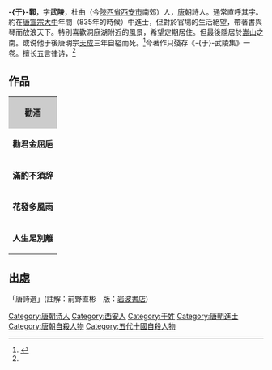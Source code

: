 {{expand|time=2015-11-25T02:04:23+00:00}}
{{refimprove|time=2015-11-25T02:04:23+00:00}}
{{noteTA
|T=于武陵
|1=于武陵
}}
'''-{于}-鄴'''{{BD|？||？}}，字'''武陵'''，杜曲（今[[陕西省|陝西省]][[西安市|西安市]]南郊）人，[[唐朝|唐]]朝詩人。通常直呼其字。約在[[唐宣宗|唐宣宗]][[大中_(唐朝)|大中]]年間（835年的時候）中進士，但對於官場的生活絕望，帶著書與琴而放浪天下。特別喜歡洞庭湖附近的風景，希望定期居住。但最後隱居於[[嵩山|嵩山]]之南。或说他于後唐明宗[[天成_(后唐)|天成]]三年自縊而死。<ref name=":0">{{Cite web|title=中國歷代人名大辭典、唐詩大辭典 修訂本|url=https://sou-yun.cn/PoemIndex.aspx?dynasty=Tang&author=12637|accessdate=2020-11-19|author=|date=|format=|publisher=|language=}}</ref>今著作只殘存《-{于}-武陵集》一卷。擅长五言律诗，<ref name=":0" />

== 作品 ==
{| cellspacing="0" cellpadding="3" border="1"

| style="background-color:#CCCCCC;text-align:center;" |'''勸酒'''
|-
|'''勸君金屈巵'''
|-
|'''滿酌不須辞'''
|-
|'''花發多風雨'''
|-
|'''人生足別離'''

|}

== 出處 ==
「唐詩選」(註解：前野直彬　版：[[岩波書店|岩波書店]])

{{Reflist}}
[[Category:唐朝诗人|Category:唐朝诗人]]
[[Category:西安人|Category:西安人]]
[[Category:于姓|Category:于姓]]
[[Category:唐朝進士|Category:唐朝進士]]
[[Category:唐朝自殺人物|Category:唐朝自殺人物]]
[[Category:五代十國自殺人物|Category:五代十國自殺人物]]